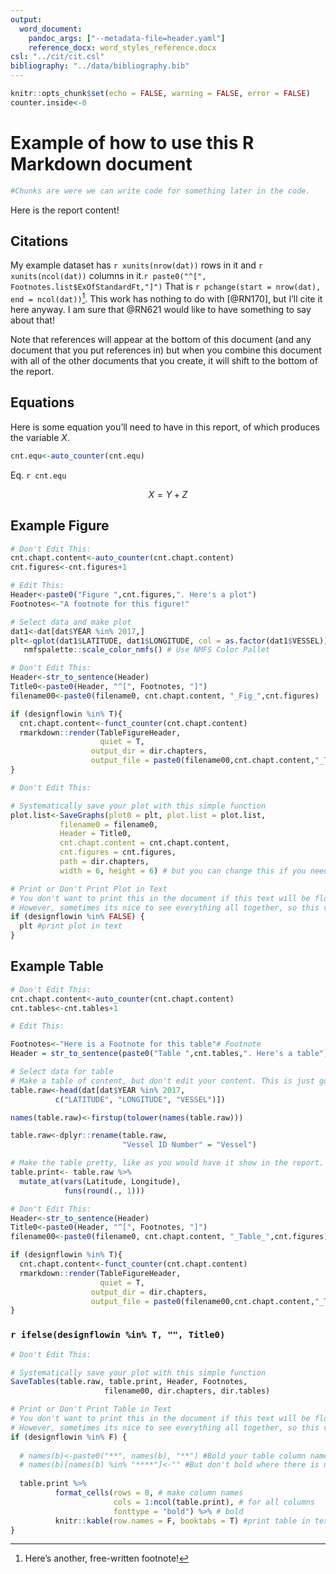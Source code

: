```yaml
---
output:
  word_document:
    pandoc_args: ["--metadata-file=header.yaml"]
    reference_docx: word_styles_reference.docx
csl: "../cit/cit.csl"
bibliography: "../data/bibliography.bib"
---
```


```r
knitr::opts_chunk$set(echo = FALSE, warning = FALSE, error = FALSE)
counter.inside<-0
```

# Example of how to use this R Markdown document

```r
#Chunks are were we can write code for something later in the code. 
```

Here is the report content!

## Citations

My example dataset has `r xunits(nrow(dat))` rows in it and `r xunits(ncol(dat))` columns in it.`r paste0("^[", Footnotes.list$ExOfStandardFt,"]") ` That is `r pchange(start = nrow(dat), end = ncol(dat))`^[Here's another, free-written footnote!]. This work has nothing to do with [@RN170], but I'll cite it here anyway. I am sure that @RN621 would like to have something to say about that!

Note that references will appear at the bottom of this document (and any document that you put references in) but when you combine this document with all of the other documents that you create, it will shift to the bottom of the report.

## Equations

Here is some equation you'll need to have in this report, of which produces the variable $X$. 

```r
cnt.equ<-auto_counter(cnt.equ)
```

Eq. `r cnt.equ`

$$X = Y +Z$$

## Example Figure

```r
# Don't Edit This:
cnt.chapt.content<-auto_counter(cnt.chapt.content)
cnt.figures<-cnt.figures+1
```


```r
# Edit This:
Header<-paste0("Figure ",cnt.figures,". Here's a plot")
Footnotes<-"A footnote for this figure!"

# Select data and make plot
dat1<-dat[dat$YEAR %in% 2017,]
plt<-qplot(dat1$LATITUDE, dat1$LONGITUDE, col = as.factor(dat1$VESSEL)) + # create plot
   nmfspalette::scale_color_nmfs() # Use NMFS Color Pallet

```


```r
# Don't Edit This:
Header<-str_to_sentence(Header)
Title0<-paste0(Header, "^[", Footnotes, "]")
filename00<-paste0(filename0, cnt.chapt.content, "_Fig_",cnt.figures)

if (designflowin %in% T){
  cnt.chapt.content<-funct_counter(cnt.chapt.content)
  rmarkdown::render(TableFigureHeader, 
                    quiet = T,
                  output_dir = dir.chapters, 
                  output_file = paste0(filename00,cnt.chapt.content,"_Title.docx"))
}
```


```r
# Don't Edit This:

# Systematically save your plot with this simple function
plot.list<-SaveGraphs(plot0 = plt, plot.list = plot.list, 
           filename0 = filename0, 
           Header = Title0,
           cnt.chapt.content = cnt.chapt.content, 
           cnt.figures = cnt.figures, 
           path = dir.chapters, 
           width = 6, height = 6) # but you can change this if you need...

# Print or Don't Print Plot in Text
# You don't want to print this in the document if this text will be flowed into InDesign. 
# However, sometimes its nice to see everything all together, so this variable is something you might like to toggle on and off. Hense, FALSE = print here, TRUE = don't print here, just make the .pdf (coded above)
if (designflowin %in% FALSE) { 
  plt #print plot in text
}
```

## Example Table

```r
# Don't Edit This:
cnt.chapt.content<-auto_counter(cnt.chapt.content)
cnt.tables<-cnt.tables+1
```

```r
# Edit This:

Footnotes<-"Here is a Footnote for this table"# Footnote
Header = str_to_sentence(paste0("Table ",cnt.tables,". Here's a table"))

# Select data for table
# Make a table of content, but don't edit your content. This is just good record keeping so peolpe can check your work. 
table.raw<-head(dat[dat$YEAR %in% 2017,
          c("LATITUDE", "LONGITUDE", "VESSEL")])

names(table.raw)<-firstup(tolower(names(table.raw)))

table.raw<-dplyr::rename(table.raw, 
                         "Vessel ID Number" = "Vessel")

# Make the table pretty, like as you would have it show in the report. 
table.print<- table.raw %>% 
  mutate_at(vars(Latitude, Longitude), 
            funs(round(., 1)))
```


```r
# Don't Edit This:
Header<-str_to_sentence(Header)
Title0<-paste0(Header, "^[", Footnotes, "]")
filename00<-paste0(filename0, cnt.chapt.content, "_Table_",cnt.figures)

if (designflowin %in% T){
  cnt.chapt.content<-funct_counter(cnt.chapt.content)
  rmarkdown::render(TableFigureHeader, 
                    quiet = T,
                  output_dir = dir.chapters, 
                  output_file = paste0(filename00,cnt.chapt.content,"_Title.docx"))
}
```


### `r ifelse(designflowin %in% T, "", Title0)`

```r
# Don't Edit This:

# Systematically save your plot with this simple function
SaveTables(table.raw, table.print, Header, Footnotes, 
                     filename00, dir.chapters, dir.tables)

# Print or Don't Print Table in Text
# You don't want to print this in the document if this text will be flowed into InDesign. 
# However, sometimes its nice to see everything all together, so this variable is something you might like to toggle on and off. Hense, FALSE = print here, TRUE = don't print here, just make the .pdf (coded above)
if (designflowin %in% F) {
  
  # names(b)<-paste0("**", names(b), "**") #Bold your table column names
  # names(b)[names(b) %in% "****"]<-"" #But don't bold where there is no column name
  
  table.print %>%
          format_cells(rows = 0, # make column names
                       cols = 1:ncol(table.print), # for all columns
                       fonttype = "bold") %>% # bold
          knitr::kable(row.names = F, booktabs = T) #print table in text
}
```


